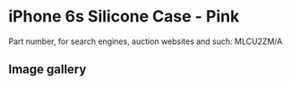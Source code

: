 
# iPhone 6s Silicone Case - Pink

Part number, for search engines, auction websites and such: MLCU2ZM/A

## Image gallery

<div style={{ width: "768px" }}>
  <GalleryComponent
    images={[
      {
        original: "/everysource/MLCU2.webp",
        thumbnail: "/everypreview/MLCU2.webp",
      },
      {
        original: "/everysource/MLCU2_AV1_GOLD.webp",
        thumbnail: "/everypreview/MLCU2_AV1_GOLD.webp",
      },
      {
        original: "/everysource/MLCU2_AV1_SILVER.webp",
        thumbnail: "/everypreview/MLCU2_AV1_SILVER.webp",
      },
      {
        original: "/everysource/MLCU2_AV1_SPACE_GRAY.webp",
        thumbnail: "/everypreview/MLCU2_AV1_SPACE_GRAY.webp",
      },
      {
        original: "/everysource/MLCU2_AV2.webp",
        thumbnail: "/everypreview/MLCU2_AV2.webp",
      },
      {
        original: "/everysource/MLCU2_AV3.webp",
        thumbnail: "/everypreview/MLCU2_AV3.webp",
      }
    ]}
  />
</div>